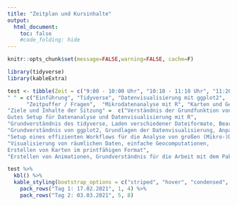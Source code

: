 ```yaml
---
title: "Zeitplan und Kursinhalte"
output:
  html_document:
    toc: false
    #code_folding: hide
---
```


```r
knitr::opts_chunk$set(message=FALSE,warning=FALSE, cache=F)
```

```r
library(tidyverse)
library(kableExtra)

test <- tibble(Zeit = c("9:00 - 10:00 Uhr", "10:10 - 11:10 Uhr", "11:20 - 12:20 Uhr", "12:20 - 13:00 Uhr", "9:00 - 10:00 Uhr", "10:10 - 11:10 Uhr", "11:20 - 12:20 Uhr", "12:20 - 13:00 Uhr"), 
" " = c("Einführung", "Tidyverse", "Datenvisualisierung mit ggplot2",
      "Zeitpuffer / Fragen",  "Mikrodatenanalyse mit R", "Karten und Geodaten", "Animationen", "Zeitpuffer / Fragen"), 
"Ziele und Inhalte der Sitzung" =  c("Verständnis der Grundfunktion von RStudio, Erweiterte Einstellungen, Erstellung eines Projektes, 
Gutes Setup für Datenanalyse und Datenvisualisierung mit R", 
"Grundverständnis des tidyverse, Laden verschiedener Dateiformate, Bearbeiten von Daten, Verständnis von Pipes (%>%), Übergang in ggplot2", 
"Grundverständnis von ggplot2, Grundlagen der Datenvisualisierung, Anpassungsmöglichkeiten in ggplot2, Erstellen publikationsreifer Plots",  "Zeit für Fragen",
"Setup eines effizienten Workflows für die Analyse von großen (Mikro-)Datensätzen,  Mergen aus verschiedenen Datensätzen, Erstellen eines Arbeitsdatensatzes, Deskriptive Statistiken (numerisch und grafisch), Gewichtete Statistiken", 
"Visualisierung von räumlichen Daten, einfache Geocomputationen,
Erstellen von Karten im printfähigen Format", 
"Erstellen von Animationen, Grundverständnis für die Arbeit mit dem Paket gganimate, Einblick in die Funktionsweise des Pakets plotly für interaktive Abbildungen", "Zeit für Fragen")) 

```


```r

test %>% 
  kbl() %>% 
  kable_styling(bootstrap_options = c("striped", "hover", "condensed", "responsive")) %>% 
    pack_rows("Tag 1: 17.02.2021", 1, 4) %>% 
    pack_rows("Tag 2: 03.03.2021", 5, 8) 


```

